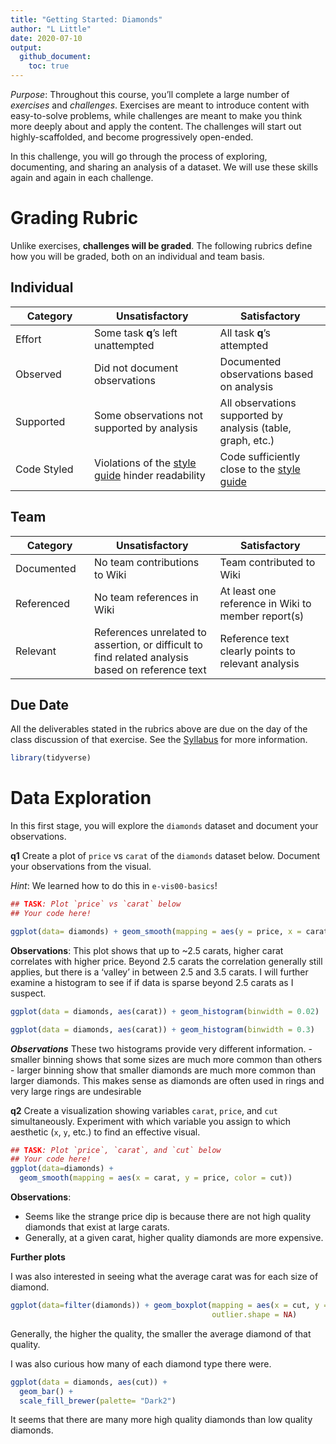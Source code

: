 ```yaml
---
title: "Getting Started: Diamonds"
author: "L Little"
date: 2020-07-10
output:
  github_document:
    toc: true
---
```


*Purpose*: Throughout this course, you'll complete a large number of *exercises* and *challenges*. Exercises are meant to introduce content with easy-to-solve problems, while challenges are meant to make you think more deeply about and apply the content. The challenges will start out highly-scaffolded, and become progressively open-ended.

In this challenge, you will go through the process of exploring, documenting, and sharing an analysis of a dataset. We will use these skills again and again in each challenge.

<!-- include-rubric -->
# Grading Rubric
<!-- -------------------------------------------------- -->

Unlike exercises, **challenges will be graded**. The following rubrics define how you will be graded, both on an individual and team basis.

## Individual
<!-- ------------------------- -->

| Category | Unsatisfactory | Satisfactory |
|----------|----------------|--------------|
| Effort | Some task __q__'s left unattempted | All task __q__'s attempted |
| Observed | Did not document observations | Documented observations based on analysis |
| Supported | Some observations not supported by analysis | All observations supported by analysis (table, graph, etc.) |
| Code Styled | Violations of the [style guide](https://style.tidyverse.org/) hinder readability | Code sufficiently close to the [style guide](https://style.tidyverse.org/) |

## Team
<!-- ------------------------- -->

| Category | Unsatisfactory | Satisfactory |
|----------|----------------|--------------|
| Documented | No team contributions to Wiki | Team contributed to Wiki |
| Referenced | No team references in Wiki | At least one reference in Wiki to member report(s) |
| Relevant | References unrelated to assertion, or difficult to find related analysis based on reference text | Reference text clearly points to relevant analysis |

## Due Date
<!-- ------------------------- -->

All the deliverables stated in the rubrics above are due on the day of the class discussion of that exercise. See the [Syllabus](https://docs.google.com/document/d/1jJTh2DH8nVJd2eyMMoyNGroReo0BKcJrz1eONi3rPSc/edit?usp=sharing) for more information.

```r
library(tidyverse)
```

# Data Exploration
<!-- -------------------------------------------------- -->

In this first stage, you will explore the `diamonds` dataset and document your observations.

__q1__ Create a plot of `price` vs `carat` of the `diamonds` dataset below. Document your observations from the visual.

*Hint*: We learned how to do this in `e-vis00-basics`!

```r
## TASK: Plot `price` vs `carat` below
## Your code here!

ggplot(data= diamonds) + geom_smooth(mapping = aes(y = price, x = carat))
```

**Observations**:
This plot shows that up to ~2.5 carats, higher carat correlates with higher 
price. Beyond 2.5 carats the correlation generally still applies, but there is 
a 'valley' in between 2.5 and 3.5 carats. I will further examine a histogram
to see if if data is sparse beyond 2.5 carats as I suspect.

```r
ggplot(data = diamonds, aes(carat)) + geom_histogram(binwidth = 0.02)
```

```r
ggplot(data = diamonds, aes(carat)) + geom_histogram(binwidth = 0.3)
```

***Observations***
These two histograms provide very different information.
- smaller binning shows that some sizes are much more common than others
- larger binning show that smaller diamonds are much more common than larger
diamonds. This makes sense as diamonds are often used in rings and very large
rings are undesirable

__q2__ Create a visualization showing variables `carat`, `price`, and `cut` 
simultaneously. Experiment with which variable you assign to which aesthetic 
(`x`, `y`, etc.) to find an effective visual.

```r
## TASK: Plot `price`, `carat`, and `cut` below
## Your code here!
ggplot(data=diamonds) + 
  geom_smooth(mapping = aes(x = carat, y = price, color = cut))
```

**Observations**:

- Seems like the strange price dip is because there are not high quality 
diamonds that exist at large carats. 
- Generally, at a given carat, higher quality diamonds are more expensive.

__Further plots__

I was also interested in seeing what the average carat was for each size of 
diamond.
```r
ggplot(data=filter(diamonds)) + geom_boxplot(mapping = aes(x = cut, y = carat),
                                             outlier.shape = NA)
```

Generally, the higher the quality, the smaller the average diamond of that 
quality. 

I was also curious how many of each diamond type there were.
```r
ggplot(data = diamonds, aes(cut)) + 
  geom_bar() +
  scale_fill_brewer(palette= "Dark2")
```

It seems that there are many more high quality diamonds than low quality 
diamonds.
